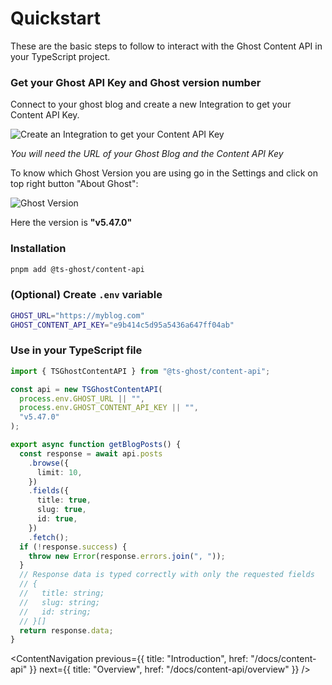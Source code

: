 # Quickstart

These are the basic steps to follow to interact with the Ghost Content API in your TypeScript project.

<Steps>

### Get your Ghost API Key and Ghost version number

Connect to your ghost blog and create a new Integration to get your Content API Key.

![Create an Integration to get your Content API Key](https://github.com/PhilDL/ts-ghost/assets/4941205/0a35955e-1d42-40b3-a966-2cfc0345fa38)

_You will need the URL of your Ghost Blog and the Content API Key_

To know which Ghost Version you are using go in the Settings and click on top right button "About Ghost":

![Ghost Version](https://github.com/PhilDL/ts-ghost/assets/4941205/c46034a5-844e-4d8c-b525-a47e26d941c6)

Here the version is **"v5.47.0"**

### Installation

```bash title="Terminal"
pnpm add @ts-ghost/content-api
```

### (Optional) Create `.env` variable

```bash title=".env"
GHOST_URL="https://myblog.com"
GHOST_CONTENT_API_KEY="e9b414c5d95a5436a647ff04ab"
```

### Use in your TypeScript file

```ts title="ghost-queries.ts"
import { TSGhostContentAPI } from "@ts-ghost/content-api";

const api = new TSGhostContentAPI(
  process.env.GHOST_URL || "",
  process.env.GHOST_CONTENT_API_KEY || "",
  "v5.47.0"
);

export async function getBlogPosts() {
  const response = await api.posts
    .browse({
      limit: 10,
    })
    .fields({
      title: true,
      slug: true,
      id: true,
    })
    .fetch();
  if (!response.success) {
    throw new Error(response.errors.join(", "));
  }
  // Response data is typed correctly with only the requested fields
  // {
  //   title: string;
  //   slug: string;
  //   id: string;
  // }[]
  return response.data;
}
```

</Steps>

<ContentNavigation
  previous={{ title: "Introduction", href: "/docs/content-api" }}
  next={{ title: "Overview", href: "/docs/content-api/overview" }}
/>
